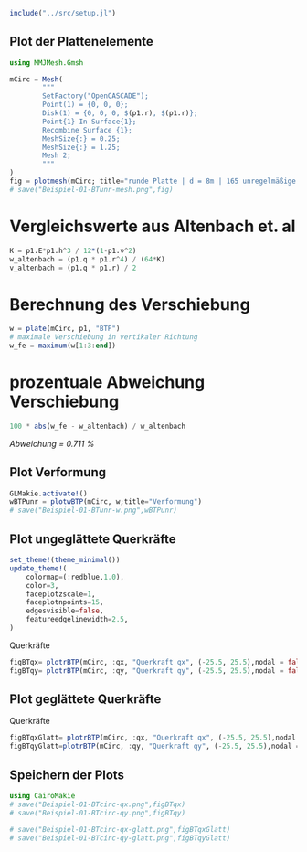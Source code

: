 ```julia
include("../src/setup.jl")
```

## Plot der Plattenelemente
```julia
using MMJMesh.Gmsh

mCirc = Mesh(
        """
        SetFactory("OpenCASCADE");
        Point(1) = {0, 0, 0};
        Disk(1) = {0, 0, 0, $(p1.r), $(p1.r)};
        Point{1} In Surface{1};
        Recombine Surface {1};
        MeshSize{:} = 0.25;
        MeshSize{:} = 1.25;
        Mesh 2;
        """
)
fig = plotmesh(mCirc; title="runde Platte | d = 8m | 165 unregelmäßige Elemente")
# save("Beispiel-01-BTunr-mesh.png",fig)
```

# Vergleichswerte aus Altenbach et. al

```julia
K = p1.E*p1.h^3 / 12*(1-p1.ν^2)
w_altenbach = (p1.q * p1.r^4) / (64*K)
v_altenbach = (p1.q * p1.r) / 2
```


# Berechnung des Verschiebung

```julia
w = plate(mCirc, p1, "BTP")
# maximale Verschiebung in vertikaler Richtung
w_fe = maximum(w[1:3:end])
```

# prozentuale Abweichung Verschiebung
```julia
100 * abs(w_fe - w_altenbach) / w_altenbach
```

_Abweichung = 0.711 %_

## Plot Verformung

```julia
GLMakie.activate!()
wBTPunr = plotwBTP(mCirc, w;title="Verformung")
# save("Beispiel-01-BTunr-w.png",wBTPunr)
```

## Plot ungeglättete Querkräfte

```julia
set_theme!(theme_minimal())
update_theme!(
    colormap=(:redblue,1.0),
    color=3,
    faceplotzscale=1,
    faceplotnpoints=15,
    edgesvisible=false,
    featureedgelinewidth=2.5,
)   
```

Querkräfte

```julia
figBTqx= plotrBTP(mCirc, :qx, "Querkraft qx", (-25.5, 25.5),nodal = false, a3d=true)
figBTqy= plotrBTP(mCirc, :qy, "Querkraft qy", (-25.5, 25.5),nodal = false, a3d=true)
```

## Plot geglättete Querkräfte

Querkräfte

```julia
figBTqxGlatt= plotrBTP(mCirc, :qx, "Querkraft qx", (-25.5, 25.5),nodal = true, a3d=true)
figBTqyGlatt=plotrBTP(mCirc, :qy, "Querkraft qy", (-25.5, 25.5),nodal = true, a3d=true)
```


## Speichern der Plots
```julia
using CairoMakie
# save("Beispiel-01-BTcirc-qx.png",figBTqx)
# save("Beispiel-01-BTcirc-qy.png",figBTqy)

# save("Beispiel-01-BTcirc-qx-glatt.png",figBTqxGlatt)
# save("Beispiel-01-BTcirc-qy-glatt.png",figBTqyGlatt)
```
